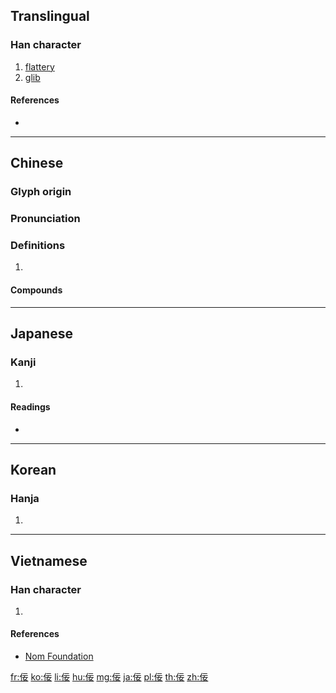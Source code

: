 {{also|侫}}
==Translingual==

===Han character===
{{Han char|rn=9|rad=人|as=05|sn=7|four=21244|canj=OMMV|ids=⿸仁女}}

# [[flattery]]
# [[glib]]

====References====
* {{Han ref|kx=0099.110|dkj=00521|dj=0211.020|hdz=10129.100|uh=4F5E|ud=20318|bh=A6F0|bd=42736}}

----

==Chinese==
{{zh-forms}}

===Glyph origin===
{{Han etym}}

===Pronunciation===
{{zh-pron
|m=nìng
|c=ning6
|mc=y
|oc=y
|cat=
}}

===Definitions===
{{zh-hanzi}}

# {{rfdef|zh}}

====Compounds====
{{zh-der|姦佞|佞佛|不佞|嬛佞|佞史|佞人|巧佞|佞徒損友|佞舌|唼佞|儈佞|奸佞|佞祿|便佞|嬖佞|善巧便佞|佞言|佞臣|佞幸|佞口|禮賢遠佞|憸佞|權佞|讒佞|諂佞|邪佞|讒言佞語}}

----

==Japanese==

===Kanji===
{{ja-kanji|grade=|rs=人05}}

# {{defn|lang=ja|sort=人05}}

====Readings====
* {{ja-readings|on=[[ねい]] (nei), [[でい]] (dei)|kun=[[おもねる]] (omoneru), [[よこしま]] (yokoshima)}}

----

==Korean==

===Hanja===
{{ko-hanja|hangeul=녕|rv=nyeong|mr=nyŏng}}

# {{defn|lang=ko|sort=人05}}

----

==Vietnamese==

===Han character===
{{vi-hantu|[[nịnh]], [[nạnh]], [[nến]], [[nính]]|rs=人05}}

# {{defn|lang=vi|sort=人05}}

====References====
* [http://nomfoundation.org/common/nom_details.php?codepoint=4f5e Nom Foundation]

[[fr:佞]]
[[ko:佞]]
[[li:佞]]
[[hu:佞]]
[[mg:佞]]
[[ja:佞]]
[[pl:佞]]
[[th:佞]]
[[zh:佞]]